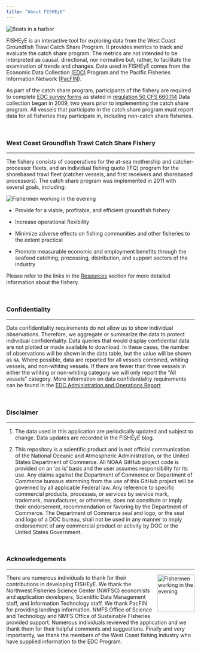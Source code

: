 ```yaml
---
title: "About FISHEyE"
---
```



<div class="image-text-wrapper"> 
  <img src="images/Vessels1.jpg" alt="Boats in a harbor" class="overlay-img">
</div>

FISHEyE is an interactive tool for exploring data from the West Coast Groundfish Trawl Catch Share Program. It provides metrics to track and evaluate the catch share program. The metrics are not intended to be interpreted as causal, directional, nor normative but, rather, to facilitate the examination of trends and changes. Data used in FISHEyE comes from the Economic Data Collection <a href="https://www.nwfsc.noaa.gov/research/divisions/fram/economic/overview.cfm" target="_blank">(EDC)</a> Program and the Pacific Fisheries Information Network ([PacFIN](http://pacfin.psmfc.org/)).

As part of the catch share program, participants of the fishery are required to complete [EDC survey forms](https://www.nwfsc.noaa.gov/research/divisions/fram/economic/overview.cfm) as stated in [regulation 50 CFS 660.114](http://www.ecfr.gov/cgi-bin/text-idx?SID=06f0c396e52e564ce22a048aa910f49f&node=50:13.0.1.1.1.4.1.5&rgn=div8) Data collection began in 2009, two years prior to implementing the catch share program. All vessels that participate in the catch share program must report data for all fisheries they participate in, including non-catch share fisheries.

<br>


### West Coast Groundfish Trawl Catch Share Fishery

***

The fishery consists of cooperatives for the at-sea mothership and catcher-processor fleets, and an individual fishing quota (IFQ) program for the shorebased trawl fleet (catcher vessels, and first receivers and shorebased processors). The catch share program was implemented in 2011 with several goals, including:

<img src="images/Working.jpg" class = "float-right-image" alt="Fishermen working in the evening">


-   Provide for a viable, profitable, and efficient groundfish fishery

-   Increase operational flexibility

-   Minimize adverse effects on fishing communities and other fisheries to the extent practical

-   Promote measurable economic and employment benefits through the seafood catching, processing, distribution, and support sectors of the industry


Please refer to the links in the [Resources](resources.qmd) section for more detailed information about the fishery.

<br>

### Confidentiality

***

Data confidentiality requirements do not allow us to show individual observations. Therefore, we aggregate or summarize the data to protect individual confidentiality. Data queries that would display confidential data are not plotted or made available to download. In these cases, the number of observations will be shown in the data table, but the value will be shown as `NA`. Where possible, data are reported for all vessels combined, whiting vessels, and non-whiting vessels. If there are fewer than three vessels in either the whiting or non-whiting category we will only report the “All vessels” category. More information on data confidentiality requirements can be found in the [EDC Administration and Operations Report](http://www.nwfsc.noaa.gov/research/divisions/fram/documents/Administration_Operations_Report_2014.pdf)

<br>

### Disclaimer

***

  1. The data used in this application are periodically updated and subject to change. Data updates are recorded in the FISHEyE blog.

  2. This repository is a scientific product and is not official communication of the National Oceanic and Atmospheric Administration, or the United States Department of Commerce. All NOAA GitHub project code is provided on an ‘as is’ basis and the user assumes responsibility for its use. Any claims against the Department of Commerce or Department of Commerce bureaus stemming from the use of this GitHub project will be governed by all applicable Federal law. Any reference to specific commercial products, processes, or services by service mark, trademark, manufacturer, or otherwise, does not constitute or imply their endorsement, recommendation or favoring by the Department of Commerce. The Department of Commerce seal and logo, or the seal and logo of a DOC bureau, shall not be used in any manner to imply endorsement of any commercial product or activity by DOC or the United States Government.


<br>

### Acknowledgements

***
<img src="images/NOAA_FISHERIES_logo_vertical.png" alt="Fishermen working in the evening" style = "float: right;
  margin-left: 0.5em;
  margin-bottom: 0.5em;
  width: 100px;">

There are numerous individuals to thank for their contributions in developing FISHEyE. We thank the Northwest Fisheries Science Center (NWFSC) economists and application developers, Scientific Data Management staff, and Information Technology staff. We thank PacFIN for providing landings information. NMFS Office of Science and Technology and NMFS Office of Sustainable Fisheries provided support. Numerous individuals reviewed the application and we thank them for their helpful comments and suggestions. Finally and very importantly, we thank the members of the West Coast fishing industry who have supplied information to the EDC Program.
